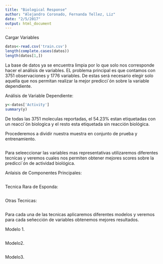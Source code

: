 ```yaml
---
title: "Biological Response"
author: "Alejandro Coronado, Fernanda Tellez, Liz"
date: "2/5/2017"
output: html_document
---
```

Cargar Variables

```r

datos<-read.csv('train.csv')
length(complete.cases(datos))
length(datos[1,])
```

La base de datos ya se encuentra limpia por lo que solo nos corresponde hacer el análisis de variables.
EL problema principal es que contamos con 3751 observaciones y 1776 variables. De estas será necesario elegir solo aquella que nos permitan realizar la mejor predicci´ón sobre la variable dependiente.

Análisis de Variable Dependiente:
```r

y<-datos['Activity']
summary(y)


```

De todas las 3751 moleculas reportadas, el 54.23% estan etiquetadas con un reacci´ón biologica y el resto esta etiquetada sin reacción biológica.

Procederemos a dividir nuestra muestra en conjunto de prueba y entrenamiento.
```r

```


Para seleeccionar las variables mas representativas utilizaremos diferentes tecnicas y veremos cuales nos permiten obtener mejores scores sobre la predicci´ón de actividad biológica.

Anlaisis de Componentes Principales:
```r

```

Tecnica Rara de Esponda:
```r

```

Otras Tecnicas:
```r

```




Para cada una de las tecnicas aplicaremos diferentes modelos y veremos para cada señección de variables obtenemos mejores resultados.

Modelo 1.
```r


```



Modelo2.
```r

```



Modelo3.
```r

```







